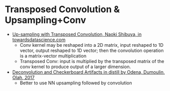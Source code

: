 # Transposed Convolution &  Upsampling+Conv

- [Up-sampling with Transposed Convolution, Naoki Shibuya, in towardsdatascience.com](https://towardsdatascience.com/up-sampling-with-transposed-convolution-9ae4f2df52d0)
    - Conv kernel may be reshaped into a 2D matrix, input reshaped to 1D vector, output reshaped to 1D vector; then the convolution operation is a matrix-vector multiplication
    - Transposed Conv: input is multiplied by the transposed matrix of the conv kernel to produce output of a larger dimension.
    
- [Deconvolution and Checkerboard Artifacts in distill by Odena, Dumoulin, Olah, 2017](https://distill.pub/2016/deconv-checkerboard/)
    - Better to use NN upsampling followed by convolution